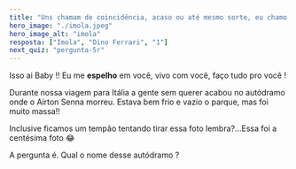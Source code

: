 ```yaml
---
title: "Uns chamam de coincidência, acaso ou até mesmo sorte, eu chamo de destino!"
hero_image: "./imola.jpeg"
hero_image_alt: "imola"
resposta: ["Imola", "Dino Ferrari", "1"]
next_quiz: "pergunta-5r"
---
```


Isso ai Baby !! Eu me **espelho** em você, vivo com você, faço tudo pro você !

Durante nossa viagem para Itália a gente sem querer acabou no autódramo onde o Airton Senna morreu. Estava bem frio e vazio o parque, mas foi muito massa!!

Inclusive ficamos um tempão tentando tirar essa foto lembra?...Essa foi a centésima foto 😂

A pergunta é. Qual o nome desse autódramo ?
